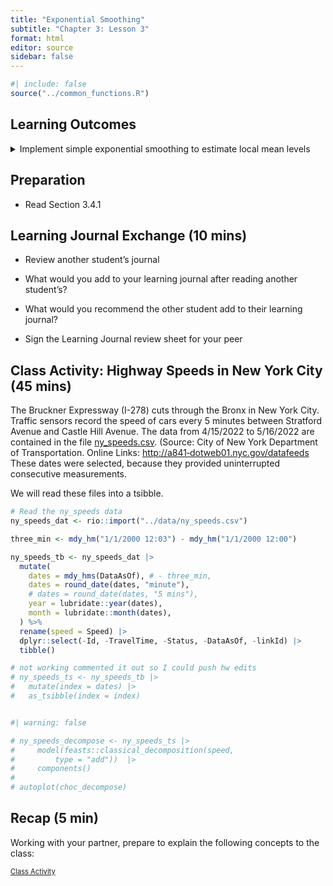 ```yaml
---
title: "Exponential Smoothing"
subtitle: "Chapter 3: Lesson 3"
format: html
editor: source
sidebar: false
---
```


```r
#| include: false
source("../common_functions.R")
```

```{=html}
<script type="text/javascript">
 function showhide(id) {
    var e = document.getElementById(id);
    e.style.display = (e.style.display == 'block') ? 'none' : 'block';
 }
 
 function openTab(evt, tabName) {
    var i, tabcontent, tablinks;
    tabcontent = document.getElementsByClassName("tabcontent");
    for (i = 0; i < tabcontent.length; i++) {
        tabcontent[i].style.display = "none";
    }
    tablinks = document.getElementsByClassName("tablinks");
    for (i = 0; i < tablinks.length; i++) {
        tablinks[i].className = tablinks[i].className.replace(" active", "");
    }
    document.getElementById(tabName).style.display = "block";
    evt.currentTarget.className += " active";
 }    
</script>
```

## Learning Outcomes

<details>    
<summary>Implement simple exponential smoothing to estimate local mean levels</summary>
    -   Explain forecasting by extrapolation 
    -   State the assumptions of exponential smoothing
    -   Define exponential weighted moving average (EWMA)
    -   State the exponential smoothing forecasting equation
    -   State the EWMA in geometric series form (in terms of x_t only Eq 3.18)
    -   Explain the EWMA intuitively
    -   Define the one-step-ahead prediction error (1PE)
    -   State the SS1PE used to estimate the smoothing parameter of a EWMA
    -   Indicate when the EWMA smoothing parameter is optimally set as 1/n
</details>


## Preparation

-   Read Section 3.4.1


## Learning Journal Exchange (10 mins)

-   Review another student's journal

-   What would you add to your learning journal after reading another student's?

-   What would you recommend the other student add to their learning journal?

-   Sign the Learning Journal review sheet for your peer


## Class Activity: Highway Speeds in New York City (45 mins)

The Bruckner Expressway (I-278) cuts through the Bronx in New York City. Traffic sensors record the speed of cars every 5 minutes between Stratford Avenue and Castle Hill Avenue. The data from 4/15/2022 to 5/16/2022 are contained in the file <a href="../data/ny_speeds.csv" download>ny_speeds.csv</a>. 
(Source: City of New York Department of Transportation. Online Links: 
[http://a841‐dotweb01.nyc.gov/datafeeds](https://data.beta.nyc/dataset/nyc-real-time-traffic-speed-data-feed-archived)
These dates were selected, because they provided uninterrupted consecutive measurements.

We will read these files into a tsibble.

```r
# Read the ny_speeds data
ny_speeds_dat <- rio::import("../data/ny_speeds.csv")

three_min <- mdy_hm("1/1/2000 12:03") - mdy_hm("1/1/2000 12:00")

ny_speeds_tb <- ny_speeds_dat |>
  mutate(
    dates = mdy_hms(DataAsOf), # - three_min,
    dates = round_date(dates, "minute"),
    # dates = round_date(dates, "5 mins"),
    year = lubridate::year(dates),
    month = lubridate::month(dates),
  ) %>%
  rename(speed = Speed) |>
  dplyr::select(-Id, -TravelTime, -Status, -DataAsOf, -linkId) |>
  tibble()

# not working commented it out so I could push hw edits
# ny_speeds_ts <- ny_speeds_tb |>
#   mutate(index = dates) |>
#   as_tsibble(index = index)
```


```r
```

```r
#| warning: false

# ny_speeds_decompose <- ny_speeds_ts |>
#     model(feasts::classical_decomposition(speed,
#         type = "add"))  |>
#     components()
# 
# autoplot(choc_decompose)
```

## Recap (5 min)

Working with your partner, prepare to explain the following concepts to the class:



<a href="javascript:showhide('Solutions')"
style="font-size:.8em;">Class Activity</a>

::: {#Solutions style="display:none;"}

Solutions to Class Activity

```r
#| echo: false
stuff <- "here"
```

:::